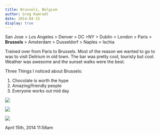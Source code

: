 ```yaml
---
title: Brussels, Belgium
author: Greg Kamradt
date: 2014-04-15
display: true
---
```


San Jose \> Los Angeles \> Denver \> DC \>NY \> Dublin \> London \> Paris \> **Brussels** \> Amsterdam \> Dusseldorf \> Naples \> Ischia


Trained over from Paris to Brussels. Most of the reason we wanted to go to was to visit Delirium in old town. The bar was pretty cool, touristy but cool. Weather was awesome and the sunset walks were the best. 


Three Things I noticed about Brussels:


1. Chocolate is worth the hype
2. Amazing/friendly people
3. Everyone works out mid day

![](/images/82798060018_0.jpg)


![](/images/82798060018_1.jpg)


![](/images/82798060018_2.jpg)



 April 15th, 2014 11:58am
